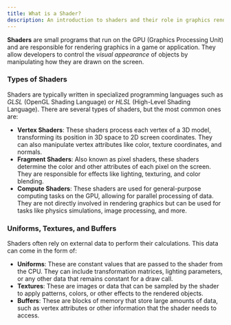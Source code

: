 ```yaml
---
title: What is a Shader?
description: An introduction to shaders and their role in graphics rendering.
---
```


**Shaders** are small programs that run on the GPU (Graphics Processing Unit) and are responsible for rendering graphics in a game or application.
They allow developers to control the *visual appearance* of objects by manipulating how they are drawn on the screen.

### Types of Shaders
Shaders are typically written in specialized programming languages such as *GLSL* (OpenGL Shading Language) or *HLSL* (High-Level Shading Language).
There are several types of shaders, but the most common ones are:
* **Vertex Shaders**: These shaders process each vertex of a 3D model, transforming its position in 3D space to 2D screen coordinates.
They can also manipulate vertex attributes like color, texture coordinates, and normals.
* **Fragment Shaders**: Also known as pixel shaders, these shaders determine the color and other attributes of each pixel on the screen.
They are responsible for effects like lighting, texturing, and color blending.
* **Compute Shaders**: These shaders are used for general-purpose computing tasks on the GPU, allowing for parallel processing of data.
They are not directly involved in rendering graphics but can be used for tasks like physics simulations, image processing, and more.

### Uniforms, Textures, and Buffers
Shaders often rely on external data to perform their calculations. This data can come in the form of:
* **Uniforms**: These are constant values that are passed to the shader from the CPU.
They can include transformation matrices, lighting parameters, or any other data that remains constant for a draw call.
* **Textures**: These are images or data that can be sampled by the shader to apply patterns, colors, or other effects to the rendered objects.
* **Buffers**: These are blocks of memory that store large amounts of data, such as vertex attributes or other information that the shader needs to access.